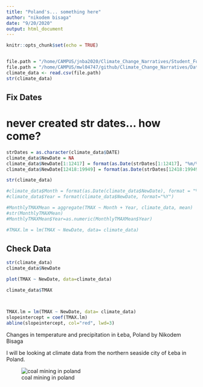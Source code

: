 ```yaml
---
title: "Poland's... something here"
author: "nikodem bisaga"
date: "9/20/2020"
output: html_document
---
```


```r
knitr::opts_chunk$set(echo = TRUE)
```

```r
```

```r
file.path = "/home/CAMPUS/jnba2020/Climate_Change_Narratives/Student_Folders/Bisaga/leba, poland data.csv"
file.path = "/home/CAMPUS/mwl04747/github/Climate_Change_Narratives/Data/FA20/leba, poland data.csv"
climate_data <- read.csv(file.path)
str(climate_data)
```

## Fix Dates

# never created str dates... how come?

```r

strDates = as.character(climate_data$DATE) 
climate_data$NewDate = NA
climate_data$NewDate[1:12417] = format(as.Date(strDates[1:12417], "%m/%d/%y"), "19%y-%m-%d") 
climate_data$NewDate[12418:19949] = format(as.Date(strDates[12418:19949], "%m/%d/%y"),"20%y-%m-%d")

str(climate_data)

```

```r
#climate_data$Month = format(as.Date(climate_data$NewDate), format = "%m")
#climate_data$Year = format(climate_data$NewDate, format="%Y")

#MonthlyTMAXMean = aggregate(TMAX ~ Month + Year, climate_data, mean)
#str(MonthlyTMAXMean)
#MonthlyTMAXMean$Year=as.numeric(MonthlyTMAXMean$Year)

#TMAX.lm = lm(TMAX ~ NewDate, data= climate_data)
```

## Check Data

```r
str(climate_data)
climate_data$NewDate
```

```r
plot(TMAX ~ NewDate, data=climate_data)

climate_data$TMAX



TMAX.lm = lm(TMAX ~ NewDate, data= climate_data)
slopeintercept = coef(TMAX.lm)
abline(slopeintercept, col="red", lwd=3)

```

Changes in temperature and precipitation in Łeba, Poland
by Nikodem Bisaga

I will be looking at climate data from the northern seaside city of Łeba in Poland. 

![coal mining in poland](coal mining in poland.jpeg)











